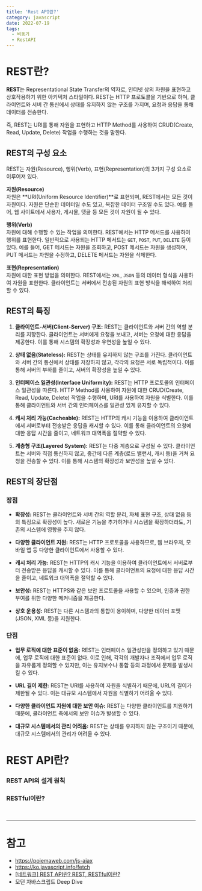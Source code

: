 ```yaml
---
title: 'Rest API란?'
category: javascript
date: 2022-07-19
tags:
  - 비동기
  - RestAPI
---
```


# REST란?

**REST**는 Representational State Transfer의 약자로, 인터넷 상의 자원을 표현하고 상호작용하기 위한 아키텍처 스타일이다. REST는 HTTP 프로토콜을 기반으로 하며, 클라이언트와 서버 간 통신에서 상태를 유지하지 않는 구조를 가지며, 요청과 응답을 통해 데이터를 전송한다.

즉, REST는 URI를 통해 자원을 표현하고 HTTP Method를 사용하여 CRUD(Create, Read, Update, Delete) 작업을 수행하는 것을 말한다.

## REST의 구성 요소

REST는 자원(Resource), 행위(Verb), 표현(Representation)의 3가지 구성 요소로 이루어져 있다.

**자원(Resource)** <br />
자원은 **URI(Uniform Resource Identifier)**로 표현되며, REST에서는 모든 것이 자원이다. 자원은 단순한 데이터일 수도 있고, 복잡한 데이터 구조일 수도 있다. 예를 들어, 웹 사이트에서 사용자, 게시물, 댓글 등 모든 것이 자원이 될 수 있다.

**행위(Verb)** <br />
자원에 대해 수행할 수 있는 작업을 의미한다. REST에서는 HTTP 메서드를 사용하여 행위를 표현한다. 일반적으로 사용되는 HTTP 메서드는 `GET`, `POST`, `PUT`, `DELETE` 등이 있다. 예를 들어, GET 메서드는 자원을 조회하고, POST 메서드는 자원을 생성하며, PUT 메서드는 자원을 수정하고, DELETE 메서드는 자원을 삭제한다.

**표현(Representation)** <br />
자원에 대한 표현 방법을 의미한다. REST에서는 `XML`, `JSON` 등의 데이터 형식을 사용하여 자원을 표현한다. 클라이언트는 서버에서 전송된 자원의 표현 방식을 해석하여 처리할 수 있다.

## REST의 특징

1. **클라이언트-서버(Client-Server) 구조:** REST는 클라이언트와 서버 간의 역할 분리를 지향한다. 클라이언트는 서버에게 요청을 보내고, 서버는 요청에 대한 응답을 제공한다. 이를 통해 시스템의 확장성과 유연성을 높일 수 있다.

2. **상태 없음(Stateless):** REST는 상태를 유지하지 않는 구조를 가진다. 클라이언트와 서버 간의 통신에서 상태를 저장하지 않고, 각각의 요청은 서로 독립적이다. 이를 통해 서버의 부하를 줄이고, 서버의 확장성을 높일 수 있다.

3. **인터페이스 일관성(Interface Uniformity):** REST는 HTTP 프로토콜의 인터페이스 일관성을 따른다. HTTP Method를 사용하여 자원에 대한 CRUD(Create, Read, Update, Delete) 작업을 수행하며, URI를 사용하여 자원을 식별한다. 이를 통해 클라이언트와 서버 간의 인터페이스를 일관성 있게 유지할 수 있다.

4. **캐시 처리 가능(Cacheable):** REST는 HTTP의 캐시 기능을 이용하여 클라이언트에서 서버로부터 전송받은 응답을 캐시할 수 있다. 이를 통해 클라이언트의 요청에 대한 응답 시간을 줄이고, 네트워크 대역폭을 절약할 수 있다.

5. **계층형 구조(Layered System):** REST는 다중 계층으로 구성될 수 있다. 클라이언트는 서버와 직접 통신하지 않고, 중간에 다른 계층(로드 밸런서, 캐시 등)을 거쳐 요청을 전송할 수 있다. 이를 통해 시스템의 확장성과 보안성을 높일 수 있다.

## REST의 장단점

### 장점

- **확장성:** REST는 클라이언트와 서버 간의 역할 분리, 자체 표현 구조, 상태 없음 등의 특징으로 확장성이 높다. 새로운 기능을 추가하거나 시스템을 확장하더라도, 기존의 시스템에 영향을 주지 않다.

- **다양한 클라이언트 지원:** REST는 HTTP 프로토콜을 사용하므로, 웹 브라우저, 모바일 앱 등 다양한 클라이언트에서 사용할 수 있다.

- **캐시 처리 가능:** REST는 HTTP의 캐시 기능을 이용하여 클라이언트에서 서버로부터 전송받은 응답을 캐시할 수 있다. 이를 통해 클라이언트의 요청에 대한 응답 시간을 줄이고, 네트워크 대역폭을 절약할 수 있다.

- **보안성:** REST는 HTTPS와 같은 보안 프로토콜을 사용할 수 있으며, 인증과 권한 부여를 위한 다양한 메커니즘을 제공한다.

- **상호 운용성:** REST는 다른 시스템과의 통합이 용이하며, 다양한 데이터 포맷(JSON, XML 등)을 지원한다.

### 단점

- **업무 로직에 대한 표준이 없음:** REST는 인터페이스 일관성만을 정의하고 있기 때문에, 업무 로직에 대한 표준이 없다. 이로 인해, 각각의 개발자나 조직에서 업무 로직을 자유롭게 정의할 수 있지만, 이는 유지보수나 통합 등의 과정에서 문제를 발생시킬 수 있다.

- **URL 길이 제한:** REST는 URI를 사용하여 자원을 식별하기 때문에, URL의 길이가 제한될 수 있다. 이는 대규모 시스템에서 자원을 식별하기 어려울 수 있다.

- **다양한 클라이언트 지원에 대한 보안 이슈:** REST는 다양한 클라이언트를 지원하기 때문에, 클라이언트 측에서의 보안 이슈가 발생할 수 있다.

- **대규모 시스템에서의 관리 어려움:** REST는 상태를 유지하지 않는 구조이기 때문에, 대규모 시스템에서의 관리가 어려울 수 있다.

# REST API란?

### REST API의 설계 원칙

### RESTful이란?

<br />

---

# 참고

- https://poiemaweb.com/js-ajax
- https://ko.javascript.info/fetch
- [[네트워크] REST API란? REST, RESTful이란?](https://khj93.tistory.com/entry/%EB%84%A4%ED%8A%B8%EC%9B%8C%ED%81%AC-REST-API%EB%9E%80-REST-RESTful%EC%9D%B4%EB%9E%80)
- 모던 자바스크립트 Deep Dive
